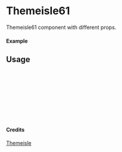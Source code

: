 
<Meta of={Themeisle61} title="Themeisle/Themeisle61" />

# Themeisle61

Themeisle61 component with different props.

#### Example

<Canvas of={Themeisle61.Primary} />

## Usage

```ts
import { Themeisle61 } from "yadl-ui";

const Example = () => {
  return (
      <Themeisle61 />
  );
};

export default Example;
```

#### Credits
[Themeisle](https://themeisle.com/illustrations)
